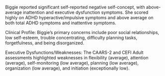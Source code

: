 Biggie reported significant self-reported negative self-concept, with above-average inattention and executive dysfunction symptoms. She scored highly on ADHD hyperactive/impulsive symptoms and above average on both total ADHD symptoms and inattentive symptoms.

Clinical Profile: Biggie's primary concerns include poor social relationships, low self-esteem, trouble concentrating, difficulty planning tasks, forgetfulness, and being disorganized.

Executive Dysfunctions/Weaknesses: The CAARS-2 and CEFI Adult assessments highlighted weaknesses in flexibility (average), attention (average), self-monitoring (low average), planning (low average), organization (low average), and initiation (exceptionally low).
